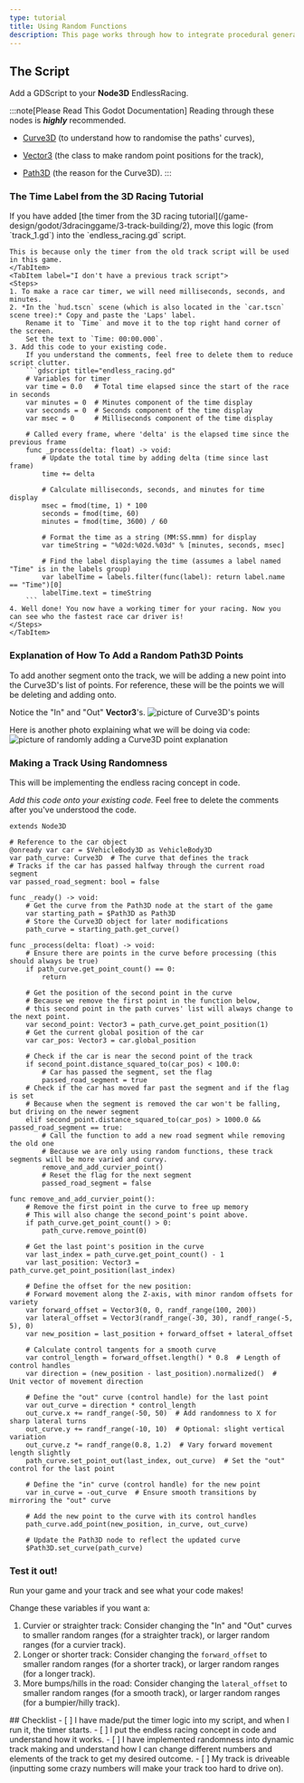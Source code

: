 ```yaml
---
type: tutorial
title: Using Random Functions
description: This page works through how to integrate procedural generation with a 3D game
---
```



## The Script
Add a GDScript to your **Node3D** EndlessRacing.

:::note[Please Read This Godot Documentation]
Reading through these nodes is ***highly*** recommended.

 - [Curve3D](https://docs.godotengine.org/en/stable/classes/class_curve3d.html) (to understand how to randomise the paths' curves),

 - [Vector3](https://docs.godotengine.org/en/4.3/classes/class_vector3.html) (the class to make random point positions for the track),

 - [Path3D](https://docs.godotengine.org/en/stable/classes/class_path3d.html) (the reason for the Curve3D).
:::

### The **Time Label** from the 3D Racing Tutorial

<Tabs>
    <TabItem label="I have the track_1.gd script">
    If you have added [the timer from the 3D racing tutorial](/game-design/godot/3dracinggame/3-track-building/2),
    move this logic (from `track_1.gd`) into the `endless_racing.gd` script.
    
    This is because only the timer from the old track script will be used in this game.
    </TabItem>
    <TabItem label="I don't have a previous track script">
    <Steps>
    1. To make a race car timer, we will need milliseconds, seconds, and minutes.
    2. *In the `hud.tscn` scene (which is also located in the `car.tscn` scene tree):* Copy and paste the 'Laps' label.
        Rename it to `Time` and move it to the top right hand corner of the screen.
        Set the text to `Time: 00:00.000`.
    3. Add this code to your existing code.
        If you understand the comments, feel free to delete them to reduce script clutter.
        ```gdscript title="endless_racing.gd"
        # Variables for timer
        var time = 0.0   # Total time elapsed since the start of the race in seconds
        var minutes = 0  # Minutes component of the time display
        var seconds = 0  # Seconds component of the time display
        var msec = 0     # Milliseconds component of the time display

        # Called every frame, where 'delta' is the elapsed time since the previous frame
        func _process(delta: float) -> void:
            # Update the total time by adding delta (time since last frame)
            time += delta
            
            # Calculate milliseconds, seconds, and minutes for time display
            msec = fmod(time, 1) * 100
            seconds = fmod(time, 60)
            minutes = fmod(time, 3600) / 60

            # Format the time as a string (MM:SS.mmm) for display
            var timeString = "%02d:%02d.%03d" % [minutes, seconds, msec]

            # Find the label displaying the time (assumes a label named "Time" is in the labels group)
            var labelTime = labels.filter(func(label): return label.name == "Time")[0]
            labelTime.text = timeString
        ```
    4. Well done! You now have a working timer for your racing. Now you can see who the fastest race car driver is!
    </Steps>
    </TabItem>
</Tabs>

### Explanation of How To Add a Random Path3D Points

To add another segment onto the track, we will be adding a new point into the Curve3D's list of points.
For reference, these will be the points we will be deleting and adding onto. 

Notice the "In" and "Out" **Vector3**'s.
![picture of Curve3D's points](/src/assets/proceduralgeneration/3dinfinitegame/curvesPointsExample.png)


Here is another photo explaining what we will be doing via code:
![picture of randomly adding a Curve3D point explanation](/src/assets/proceduralgeneration/3dinfinitegame/explanationOfAddingANewPoint.png)

### Making a Track Using Randomness

This will be implementing the endless racing concept in code.


*Add this code onto your existing code.* Feel free to delete the comments after you've understood the code.

```gdscript title="endless_racing.gd"
extends Node3D

# Reference to the car object
@onready var car = $VehicleBody3D as VehicleBody3D
var path_curve: Curve3D  # The curve that defines the track
# Tracks if the car has passed halfway through the current road segment
var passed_road_segment: bool = false

func _ready() -> void:
	# Get the curve from the Path3D node at the start of the game
	var starting_path = $Path3D as Path3D
    # Store the Curve3D object for later modifications
	path_curve = starting_path.get_curve()

func _process(delta: float) -> void:
	# Ensure there are points in the curve before processing (this should always be true)
	if path_curve.get_point_count() == 0:
		return
	
	# Get the position of the second point in the curve
    # Because we remove the first point in the function below,
    # this second point in the path curves' list will always change to the next point.
	var second_point: Vector3 = path_curve.get_point_position(1)
	# Get the current global position of the car
	var car_pos: Vector3 = car.global_position
	
	# Check if the car is near the second point of the track
	if second_point.distance_squared_to(car_pos) < 100.0:
		# Car has passed the segment, set the flag
		passed_road_segment = true
	# Check if the car has moved far past the segment and if the flag is set
    # Because when the segment is removed the car won't be falling, but driving on the newer segment
	elif second_point.distance_squared_to(car_pos) > 1000.0 && passed_road_segment == true:
		# Call the function to add a new road segment while removing the old one
        # Because we are only using random functions, these track segments will be more varied and curvy.
		remove_and_add_curvier_point()
		# Reset the flag for the next segment
		passed_road_segment = false

func remove_and_add_curvier_point():
	# Remove the first point in the curve to free up memory
    # This will also change the second_point's point above.
	if path_curve.get_point_count() > 0:
		path_curve.remove_point(0)

	# Get the last point's position in the curve
	var last_index = path_curve.get_point_count() - 1
	var last_position: Vector3 = path_curve.get_point_position(last_index)

	# Define the offset for the new position:
	# Forward movement along the Z-axis, with minor random offsets for variety
	var forward_offset = Vector3(0, 0, randf_range(100, 200))
	var lateral_offset = Vector3(randf_range(-30, 30), randf_range(-5, 5), 0)
	var new_position = last_position + forward_offset + lateral_offset

	# Calculate control tangents for a smooth curve
	var control_length = forward_offset.length() * 0.8  # Length of control handles
	var direction = (new_position - last_position).normalized()  # Unit vector of movement direction

	# Define the "out" curve (control handle) for the last point
	var out_curve = direction * control_length
	out_curve.x += randf_range(-50, 50)  # Add randomness to X for sharp lateral turns
	out_curve.y += randf_range(-10, 10)  # Optional: slight vertical variation
	out_curve.z *= randf_range(0.8, 1.2)  # Vary forward movement length slightly
	path_curve.set_point_out(last_index, out_curve)  # Set the "out" control for the last point
	
	# Define the "in" curve (control handle) for the new point
	var in_curve = -out_curve  # Ensure smooth transitions by mirroring the "out" curve

	# Add the new point to the curve with its control handles
	path_curve.add_point(new_position, in_curve, out_curve)

	# Update the Path3D node to reflect the updated curve
	$Path3D.set_curve(path_curve)
```

### Test it out!

Run your game and your track and see what your code makes!

Change these variables if you want a:
<Steps>
1. Curvier or straighter track:
        Consider changing the "In" and "Out" curves to smaller random ranges (for a straighter track), or larger random ranges (for a curvier track).
2. Longer or shorter track:
        Consider changing the `forward_offset` to smaller random ranges (for a shorter track), or larger random ranges (for a longer track).
3. More bumps/hills in the road:
        Consider changing the `lateral_offset` to smaller random ranges (for a smooth track), or larger random ranges (for a bumpier/hilly track).
</Steps>
<Box>
## Checklist
<Checklist>
- [ ] I have made/put the timer logic into my script, and when I run it, the timer starts.
- [ ] I put the endless racing concept in code and understand how it works.
- [ ] I have implemented randomness into dynamic track making and understand how I can change different numbers and elements of the track to get my desired outcome.
- [ ] My track is driveable (inputting some crazy numbers will make your track too hard to drive on).
</Checklist>
</Box>